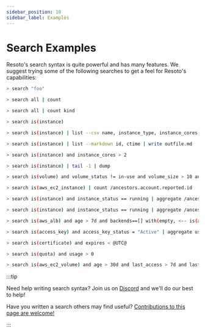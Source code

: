 ```yaml
---
sidebar_position: 10
sidebar_label: Examples
---
```


# Search Examples

Resoto's search syntax is quite powerful and has many features. We suggest trying some of the following searches to get a feel for Resoto's capabilities:

```bash title="Search for resources with property value 'foo'"
> search "foo"
```

```bash title="Get number of all collected resources"
> search all | count
```

```bash title="Get number of all collected resources by kind"
> search all | count kind
```

```bash title="List compute instances"
> search is(instance)
```

```bash title="List name, type, cores, and memory for each account in CSV format"
> search is(instance) | list --csv name, instance_type, instance_cores as cores, instance_memory as memory, /ancestors.account.reported.name as account
```

```bash title="Write list of instance IDs and their creation times as markdown table to outfile.md"
> search is(instance) | list --markdown id, ctime | write outfile.md
```

```bash title="List compute instances with more than two CPU cores"
> search is(instance) and instance_cores > 2
```

```bash title="Get all instances and display the metadata of the last instance"
> search is(instance) | tail -1 | dump
```

```bash title="List volumes that are not in use, larger than 10GB, older than 30 days, and with no I/O during the past 7 days"
> search is(volume) and volume_status != in-use and volume_size > 10 and age > 30d and last_access > 7d
```

```bash title="Count the number of EC2 instances by account ID"
> search is(aws_ec2_instance) | count /ancestors.account.reported.id
```

```bash title="Aggregate RAM usage (bytes) data grouped by cloud, account, region, and instance type"
> search is(instance) and instance_status == running | aggregate /ancestors.cloud.reported.name as cloud, /ancestors.account.reported.name as account, /ancestors.region.reported.name as region, instance_type as type: sum(instance_memory * 1024 * 1024 * 1024) as memory_bytes
```

```bash title="Aggregate hourly instance cost grouped by cloud, account, region, and type from the cost information associated with the instance_type higher up in the graph"
> search is(instance) and instance_status == running | aggregate /ancestors.cloud.reported.name as cloud, /ancestors.account.reported.name as account, /ancestors.region.reported.name as region, instance_type as type: sum(/ancestors.instance_type.reported.ondemand_cost) as instances_hourly_cost_estimate
```

```bash title="Find orphaned load balancers that have no active backend"
> search is(aws_alb) and age > 7d and backends==[] with(empty, <-- is(aws_alb_target_group) and target_type = instance and age > 7d with(empty, <-- is(aws_ec2_instance) and instance_status != terminated)) <-[0:1]- is(aws_alb_target_group) or is(aws_alb)
```

```bash title="Ensure there is only one active access key available for any single IAM user"
> search is(access_key) and access_key_status = "Active" | aggregate user_name as user : sum(1) as number_of_keys
```

```bash title="Find expired SSL certificates"
> search is(certificate) and expires < @UTC@
```

```bash title="Find current quota consumption to prevent service interruptions"
> search is(quota) and usage > 0
```

```bash title="Find unused AWS volumes older than 30 days with no I/O in the past 7 days"
> search is(aws_ec2_volume) and age > 30d and last_access > 7d and last_update > 7d and volume_status = available
```

:::tip

Need help writing search syntax? Join us on [Discord](https://discord.gg/someengineering) and we'll do our best to help!

Have you written a search others may find useful? [Contributions to this page are welcome!](https://github.com/someengineering/resoto.com/edit/main/docs/reference/search/examples.mdx)

:::
